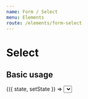 ```yaml
---
name: Form / Select
menu: Elements
route: /elements/form-select
---
```



# Select

## Basic usage

<Playground>
  <State
    initial={{
      title: 'Test Title',
      align: 'left',
      list: [
        {
          title: 'Edit',
          icon: {
            name: 'edit',
          },
        },
        {
          title: 'Retry',
          icon: {
            name: 'reset',
          },
        },
      ],
    }}
  >
    {({ state, setState }) => <Select {...state} />}
  </State>
</Playground>

## API

<Props of={Select} />
